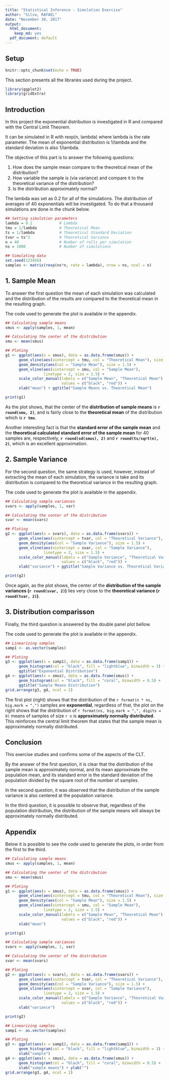 ```yaml
---
title: "Statistical Inference - Simulation Exercise"
author: "Silva, RAFAEL"
date: "November 30, 2017"
output:
  html_document:
    keep_md: yes
  pdf_document: default
---
```


## Setup

```r
knitr::opts_chunk$set(echo = TRUE)
```

This section presents all the libraries used during the project.

```r
library(ggplot2)
library(gridExtra)
```

## Introduction

In this project the exponential distribution is investigated in R and compared with the Central Limit Theorem.

It can be simulated in R with rexp(n, lambda) where lambda is the rate parameter. The mean of exponential distribution is 1/lambda and the standard deviation is also 1/lambda.

The objective of this part is to answer the following questions:

1. How does the sample mean compare to the theoretical mean of the distribution?
1. How variable the sample is (via variance) and compare it to the theoretical variance of the distribution?
1. Is the distribution approximately normal?

The lambda was set as 0.2 for all of the simulations. The distribution of averages of 40 exponentials will be investigated. To do that a thousand simulations are done in the chunk below.

```r
## Setting simulation parameters
lambda = 0.2            # Lambda
tmu = 1/lambda          # Theoretical Mean
ts = 1/lambda           # Theoretical Standard Deviation
tvar = ts^2             # Theoretical Variance
n = 40                  # Number of rolls per simulation
ns = 1000               # Number of simulations

## Simulating data
set.seed(123456)
samples <- matrix(rexp(ns*n, rate = lambda), nrow = ns, ncol = n)
```

## 1. Sample Mean

To answer the first question the mean of each simulation was calculated and the distribution of the results are compared to the theoretical mean in the resulting graph.

The code used to generate the plot is available in the appendix.

```r
## Calculating sample means
smus <- apply(samples, 1, mean)

## Calculating the center of the distribution
smu <- mean(smus)

## Ploting
g1 <- ggplot(aes(x = smus), data = as.data.frame(smus)) +
      geom_vline(aes(xintercept = tmu, col = "Theoretical Mean"), size = 1.5) + 
      geom_density(aes(col = "Sample Mean"), size = 1.5) + 
      geom_vline(aes(xintercept = smu, col = "Sample Mean"), 
                 linetype = 2, size = 1.5) +
      scale_color_manual(labels = c("Sample Mean", "Theoretical Mean"), 
                         values = c("black", "red")) + 
      xlab("mean") + ggtitle("Sample Means vs. Theoretical Mean")

print(g1)
```

As the plot shows, that the center of the **distribution of sample means** is **```r round(smu, 2)```**, and is fairly close to the **theoretical mean** of the distribution which is **```r tmu```**.

Another interesting fact is that the **standard error of the sample mean** and the **theoretical calculated standard error of the sample mean** for 40 samples are, respectively, **```r round(sd(smus), 2)```** and **```r round(ts/sqrt(n), 2)```**, which is an excellent approximation.

## 2. Sample Variance

For the second question, the same strategy is used, however, instead of extracting the mean of each simulation, the variance is take and its distribution is compared to the theoretical variance in the resulting graph.

The code used to generate the plot is available in the appendix.

```r
## Calculating sample variances
svars <- apply(samples, 1, var)

## Calculating the center of the distribution
svar <- mean(svars)

## Ploting
g2 <- ggplot(aes(x = svars), data = as.data.frame(svars)) +
      geom_vline(aes(xintercept = tvar, col = "Theoretical Variance"), size = 1.5) + 
      geom_density(aes(col = "Sample Variance"), size = 1.5) + 
      geom_vline(aes(xintercept = svar, col = "Sample Variance"), 
                 linetype = 2, size = 1.5) +
      scale_color_manual(labels = c("Sample Variance", "Theoretical Variance"), 
                         values = c("black", "red")) + 
      xlab("variance") + ggtitle("Sample Variance vs. Theoretical Variance")

print(g2)
```

Once again, as the plot shows, the center of the **distribution of the sample variances (```r round(svar, 2)```)** lies very close to the **theoretical variance (```r round(tvar, 2)```)**.

## 3. Distribution comparisson

Finally, the third question is answered by the double panel plot bellow.

The code used to generate the plot is available in the appendix.

```r
## Linearizing samples
samp1 <- as.vector(samples)

## Ploting
g3 <- ggplot(aes(x = samp1), data = as.data.frame(samp1)) + 
      geom_histogram(col = "black", fill = "lightblue", binwidth = 3) +
      ggtitle("Exponential Distribution")
g4 <- ggplot(aes(x = smus), data = as.data.frame(smus)) +
      geom_histogram(col = "black", fill = "coral", binwidth = 0.5) +
      ggtitle("Sample Means Distribution")
grid.arrange(g3, g4, ncol = 2)
```

The first plot (right) shows that the distribution of the ```r format(n * ns, big.mark = ",")``` samples are **exponential**, regardless of that, the plot on the right shows that the distribution of ```r format(ns, big.mark = ",", digits = 0)``` means of samples of size ```r n``` is **approximately normally distributed**. This reinforces the central limit theorem that states that the sample mean is approximately normally distributed.

## Conclusion

This exercise studies and confirms some of the aspects of the CLT.

By the answer of the first question, it is clear that the distribution of the sample mean is approximately normal, and its mean approximate the population mean, and its standard error is the standard deviation of the population divided by the square root of the number of samples.

In the second question, it was observed that the distribution of the sample variance is also centered at the population variance.

In the third question, it is possible to observe that, regardless of the population distribution, the distribution of the sample means will always be approximately normally distributed.

\pagebreak

## Appendix

Below it is possible to see the code used to generate the plots, in order from the first to the third.

```r
## Calculating sample means
smus <- apply(samples, 1, mean)

## Calculating the center of the distribution
smu <- mean(smus)

## Ploting
g1 <- ggplot(aes(x = smus), data = as.data.frame(smus)) +
      geom_vline(aes(xintercept = tmu, col = "Theoretical Mean"), size = 1.5) + 
      geom_density(aes(col = "Sample Mean"), size = 1.5) + 
      geom_vline(aes(xintercept = smu, col = "Sample Mean"), 
                 linetype = 2, size = 1.5) +
      scale_color_manual(labels = c("Sample Mean", "Theoretical Mean"), 
                         values = c("black", "red")) + 
      xlab("mean")

print(g1)
```

```r
## Calculating sample variances
svars <- apply(samples, 1, var)

## Calculating the center of the distribution
svar <- mean(svars)

## Ploting
g2 <- ggplot(aes(x = svars), data = as.data.frame(svars)) +
      geom_vline(aes(xintercept = tvar, col = "Theoretical Variance"), size = 1.5) + 
      geom_density(aes(col = "Sample Variance"), size = 1.5) + 
      geom_vline(aes(xintercept = svar, col = "Sample Variance"), 
                 linetype = 2, size = 1.5) +
      scale_color_manual(labels = c("Sample Variance", "Theoretical Variance"), 
                         values = c("black", "red")) + 
      xlab("variance")

print(g2)
```

```r
## Linearizing samples
samp1 <- as.vector(samples)

## Ploting
g3 <- ggplot(aes(x = samp1), data = as.data.frame(samp1)) + 
      geom_histogram(col = "black", fill = "lightblue", binwidth = 3) +
      xlab("sample")
g4 <- ggplot(aes(x = smus), data = as.data.frame(smus)) +
      geom_histogram(col = "black", fill = "coral", binwidth = 0.5) +
      xlab("sample means") + ylab("")
grid.arrange(g3, g4, ncol = 2)
```